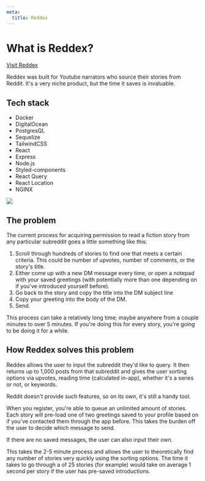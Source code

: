 ```yaml
---
meta:
  title: Reddex
---
```


# What is Reddex?


[Visit Reddex](https://reddex.app)

Reddex was built for Youtube narrators who source their stories from Reddit. It's a very niche product, but the time it saves is invaluable.

## Tech stack

- Docker
- DigitalOcean
- PostgresQL
- Sequelize
- TailwindCSS
- React
- Express
- Node.js
- Styled-components
- React Query
- React Location
- NGINX

<Image src="/images/case-studies/reddex/1.png" />

## The problem

The current process for acquiring permission to read a fiction story from any particular subreddit goes a little something like this:

1. Scroll through hundreds of stories to find one that meets a certain criteria. This could be number of upvotes, number of comments, or the story's title.
2. Either come up with a new DM message every time, or open a notepad with your saved greetings (with potentially more than one depending on if you've introduced yourself before).
3. Go back to the story and copy the title into the DM subject line
4. Copy your greeting into the body of the DM.
5. Send.

This process can take a relatively long time; maybe anywhere from a couple minutes to over 5 minutes. If you're doing this for every story, you're going to be doing it for a while.

## How Reddex solves this problem

Reddex allows the user to input the subreddit they'd like to query. It then returns up to 1,000 posts from that subreddit and gives the user sorting options via upvotes, reading time (calculated in-app), whether it's a series or not, or keywords.

Reddit doesn't provide such features, so on its own, it's still a handy tool.

When you register, you're able to queue an unlimited amount of stories. Each story will pre-load one of two greetings saved to your profile based on if you've contacted them through the app before. This takes the burden off the user to decide which message to send.

If there are no saved messages, the user can also input their own.

This takes the 2-5 minute process and allows the user to theoretically find any number of stories very quickly using the sorting options. The time it takes to go through a of 25 stories (for example) would take on average 1 second per story if the user has pre-saved introductions.
